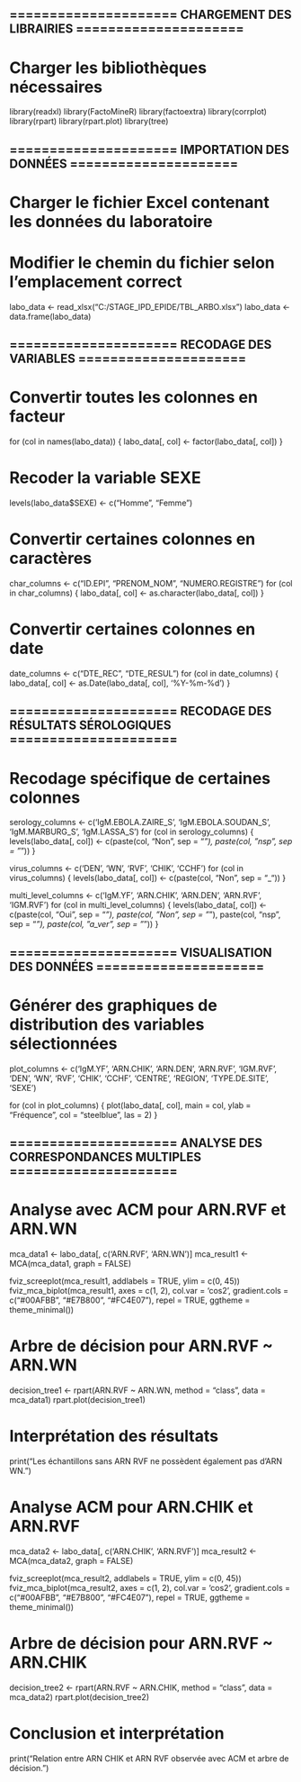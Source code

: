 ## ===================== CHARGEMENT DES LIBRAIRIES ===================== ##
# Charger les bibliothèques nécessaires
library(readxl)
library(FactoMineR)
library(factoextra)
library(corrplot)
library(rpart)
library(rpart.plot)
library(tree)

## ===================== IMPORTATION DES DONNÉES ===================== ##
# Charger le fichier Excel contenant les données du laboratoire
# Modifier le chemin du fichier selon l'emplacement correct
labo_data <- read_xlsx("C:/STAGE_IPD_EPIDE/TBL_ARBO.xlsx")
labo_data <- data.frame(labo_data)

## ===================== RECODAGE DES VARIABLES ===================== ##
# Convertir toutes les colonnes en facteur
for (col in names(labo_data)) {
  labo_data[, col] <- factor(labo_data[, col])
}

# Recoder la variable SEXE
levels(labo_data$SEXE) <- c("Homme", "Femme")

# Convertir certaines colonnes en caractères
char_columns <- c("ID.EPI", "PRENOM_NOM", "NUMERO.REGISTRE")
for (col in char_columns) {
  labo_data[, col] <- as.character(labo_data[, col])
}

# Convertir certaines colonnes en date
date_columns <- c("DTE_REC", "DTE_RESUL")
for (col in date_columns) {
  labo_data[, col] <- as.Date(labo_data[, col], '%Y-%m-%d')
}

## ===================== RECODAGE DES RÉSULTATS SÉROLOGIQUES ===================== ##
# Recodage spécifique de certaines colonnes
serology_columns <- c('IgM.EBOLA.ZAIRE_S', 'IgM.EBOLA.SOUDAN_S', 'IgM.MARBURG_S', 'IgM.LASSA_S')
for (col in serology_columns) {
  levels(labo_data[, col]) <- c(paste(col, "Non", sep = "_"), paste(col, "nsp", sep = "_"))
}

virus_columns <- c('DEN', 'WN', 'RVF', 'CHIK', 'CCHF')
for (col in virus_columns) {
  levels(labo_data[, col]) <- c(paste(col, "Non", sep = "_"))
}

multi_level_columns <- c('IgM.YF', 'ARN.CHIK', 'ARN.DEN', 'ARN.RVF', 'IGM.RVF')
for (col in multi_level_columns) {
  levels(labo_data[, col]) <- c(paste(col, "Oui", sep = "_"), paste(col, "Non", sep = "_"), paste(col, "nsp", sep = "_"), paste(col, "a_ver", sep = "_"))
}

## ===================== VISUALISATION DES DONNÉES ===================== ##
# Générer des graphiques de distribution des variables sélectionnées
plot_columns <- c('IgM.YF', 'ARN.CHIK', 'ARN.DEN', 'ARN.RVF', 'IGM.RVF',
                  'DEN', 'WN', 'RVF', 'CHIK', 'CCHF', 'CENTRE', 'REGION', 'TYPE.DE.SITE', 'SEXE')

for (col in plot_columns) {
  plot(labo_data[, col], main = col, ylab = "Fréquence", col = "steelblue", las = 2)
}

## ===================== ANALYSE DES CORRESPONDANCES MULTIPLES ===================== ##
# Analyse avec ACM pour ARN.RVF et ARN.WN
mca_data1 <- labo_data[, c('ARN.RVF', 'ARN.WN')]
mca_result1 <- MCA(mca_data1, graph = FALSE)

fviz_screeplot(mca_result1, addlabels = TRUE, ylim = c(0, 45))
fviz_mca_biplot(mca_result1, axes = c(1, 2), col.var = 'cos2',
                 gradient.cols = c("#00AFBB", "#E7B800", "#FC4E07"),
                 repel = TRUE, ggtheme = theme_minimal())

# Arbre de décision pour ARN.RVF ~ ARN.WN
decision_tree1 <- rpart(ARN.RVF ~ ARN.WN, method = "class", data = mca_data1)
rpart.plot(decision_tree1)

# Interprétation des résultats
print("Les échantillons sans ARN RVF ne possèdent également pas d'ARN WN.")

# Analyse ACM pour ARN.CHIK et ARN.RVF
mca_data2 <- labo_data[, c('ARN.CHIK', 'ARN.RVF')]
mca_result2 <- MCA(mca_data2, graph = FALSE)

fviz_screeplot(mca_result2, addlabels = TRUE, ylim = c(0, 45))
fviz_mca_biplot(mca_result2, axes = c(1, 2), col.var = 'cos2',
                 gradient.cols = c("#00AFBB", "#E7B800", "#FC4E07"),
                 repel = TRUE, ggtheme = theme_minimal())

# Arbre de décision pour ARN.RVF ~ ARN.CHIK
decision_tree2 <- rpart(ARN.RVF ~ ARN.CHIK, method = "class", data = mca_data2)
rpart.plot(decision_tree2)

# Conclusion et interprétation
print("Relation entre ARN CHIK et ARN RVF observée avec ACM et arbre de décision.")

